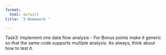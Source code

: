 ```yaml
---
format:
  html: default
title: '3 Homework '

---
```


Task3: Implement one data flow analysis - For Bonus points make it generic so that the
same code supports multiple analysis. As always, think about how to test it.